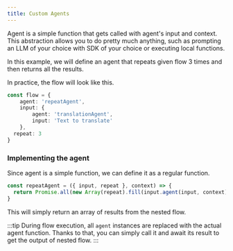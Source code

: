 ```yaml
---
title: Custom Agents
---
```


Agent is a simple function that gets called with agent's input and context. This abstraction allows you to do pretty much anything, such as prompting an LLM of your choice with SDK of your choice or executing local functions.

In this example, we will define an agent that repeats given flow 3 times and then returns all the results.

In practice, the flow will look like this.

```ts
const flow = {
	agent: 'repeatAgent',
	input: {
		agent: 'translationAgent',
		input: 'Text to translate'
	},
  repeat: 3
}
```

### Implementing the agent

Since agent is a simple function, we can define it as a regular function.


```ts
const repeatAgent = ({ input, repeat }, context) => {
  return Promise.all(new Array(repeat).fill(input.agent(input, context)))
}
```

This will simply return an array of results from the nested flow.

:::tip
During flow execution, all `agent` instances are replaced with the actual agent function. Thanks to that, you can simply call it and await its result to get the output of nested flow.
:::
